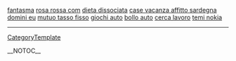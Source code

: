 <a href= http://fantasma.fredd0.info >fantasma</a>   <a href= http://rosa-rossa-com.eccellente.info >rosa rossa com</a>   <a href= http://dieta-dissociata.fredd0.info >dieta dissociata</a>   <a href= http://case-vacanza-affitto-sardegna.lavor0.info >case vacanza affitto sardegna</a>   <a href= http://domini-eu.1avoro.info >domini eu</a>   <a href= http://mutuo-tasso-fisso.1avoro.info >mutuo tasso fisso</a>   <a href= http://giochi-auto.so1di.info >giochi auto</a>   <a href= http://bollo-auto.1avoro.info >bollo auto</a>   <a href= http://cerca-lavoro.1avoro.info >cerca lavoro</a>   <a href= http://temi-nokia.1avoro.info >temi nokia</a>
----
[[CategoryTemplate]]

__NOTOC__